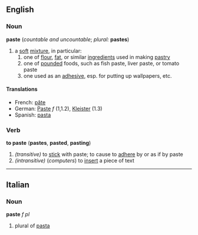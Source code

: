 ==English==
===Noun===
'''paste''' (''countable and uncountable''; ''plural:'' '''pastes''')
# a [[soft]] [[mixture]], in particular:
## one of [[flour]], [[fat]], or similar [[ingredient]]s used in making [[pastry]]
## one of [[pound]]ed foods, such as fish paste, liver paste, or tomato paste
## one used as an [[adhesive]], esp. for putting up wallpapers, etc.
====Translations====
*French: [[pâte]]
*German: [[Paste]] ''f'' (1,1.2), [[Kleister]] (1.3)
*Spanish: [[pasta]]

===Verb===
'''to paste''' ('''pastes''', '''pasted''', '''pasting''')
#''(transitive)'' to [[stick]] with paste; to cause to [[adhere]] by or as if by paste
#''(intransitive)'' (''computers'') to [[insert]] a piece of text

----

==Italian==
===Noun===
'''paste''' ''f pl''

# plural of [[pasta]]